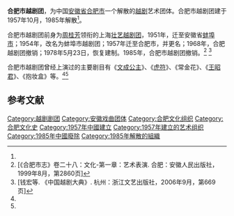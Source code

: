 '''合肥市越剧团'''，为中国[[安徽省|安徽省]][[合肥市|合肥市]]一个解散的[[越剧|越剧]]艺术团体。合肥市越剧团建于1957年10月，1985年解散<ref name="hefei"></ref>。

合肥市越剧团前身为[[周桂芳|周桂芳]]领衔的上海[[壮艺越剧团|壮艺越剧团]]，1951年，迁至安徽省[[蚌埠市|蚌埠市]]；1954年，改名为蚌埠市越剧团；1957年迁至合肥市，并更名；1968年，合肥越剧团撤销；1978年5月23日，恢复建制。1985年，合肥市越剧团撤销。<ref name="hefei">[《合肥市志》卷二十八：文化-第一章：艺术表演. 合肥：安徽人民出版社，1999年8月，第2860页]</ref> <ref name="dadian">[钱宏等. 《中国越剧大典》.  杭州：浙江文艺出版社，2006年9月，第669页]</ref> 

合肥市越剧团曾经上演过的主要剧目有《[[文成公主_(越剧)|文成公主]]》、《[[虎符_(越剧)|虎符]]》、《常金花》、《[[王昭君_(越剧)|王昭君]]》、《抱妆盒》等。<ref name="hefei"></ref><ref name="dadian"></ref>

==参考文献==
{{reflist}}

[[Category:越剧剧团|Category:越剧剧团]]
[[Category:安徽戏曲团体|Category:安徽戏曲团体]]
[[Category:合肥文化组织|Category:合肥文化组织]]
[[Category:合肥文化史|Category:合肥文化史]]
[[Category:1957年中國建立|Category:1957年中國建立]]
[[Category:1957年建立的艺术组织|Category:1957年建立的艺术组织]]
[[Category:1985年中國廢除|Category:1985年中國廢除]]
[[Category:1985年解散的組織|Category:1985年解散的組織]]